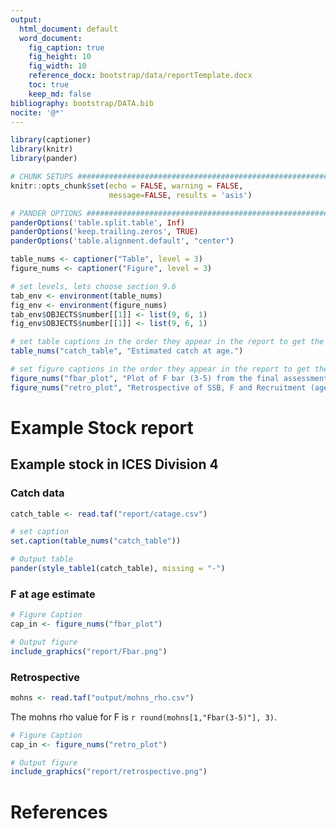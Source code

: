 ```yaml
---
output:
  html_document: default
  word_document:
    fig_caption: true
    fig_height: 10
    fig_width: 10
    reference_docx: bootstrap/data/reportTemplate.docx
    toc: true
    keep_md: false
bibliography: bootstrap/DATA.bib
nocite: '@*'
---
```


```r
library(captioner)
library(knitr)
library(pander)
```

```r
# CHUNK SETUPS #################################################################
knitr::opts_chunk$set(echo = FALSE, warning = FALSE,
                      message=FALSE, results = 'asis')
```

```r
# PANDER OPTIONS ##############################################################
panderOptions('table.split.table', Inf)
panderOptions('keep.trailing.zeros', TRUE)
panderOptions('table.alignment.default', "center")
```

```r
table_nums <- captioner("Table", level = 3)
figure_nums <- captioner("Figure", level = 3)

# set levels, lets choose section 9.6
tab_env <- environment(table_nums)
fig_env <- environment(figure_nums)
tab_env$OBJECTS$number[[1]] <- list(9, 6, 1)
fig_env$OBJECTS$number[[1]] <- list(9, 6, 1)

# set table captions in the order they appear in the report to get the numbering correct
table_nums("catch_table", "Estimated catch at age.")

# set figure captions in the order they appear in the report to get the numbering correct
figure_nums("fbar_plot", "Plot of F bar (3-5) from the final assessment run.")
figure_nums("retro_plot", "Retrospective of SSB, F and Recruitment (age 0).")
```



# Example Stock report

## Example stock in ICES Division 4

### Catch data

```r
catch_table <- read.taf("report/catage.csv")

# set caption
set.caption(table_nums("catch_table"))

# Output table
pander(style_table1(catch_table), missing = "-")
```


### F at age estimate

```r
# Figure Caption
cap_in <- figure_nums("fbar_plot")

# Output figure
include_graphics("report/Fbar.png")
```

### Retrospective

```r
mohns <- read.taf("output/mohns_rho.csv")
```

The mohns rho value for F is `r round(mohns[1,"Fbar(3-5)"], 3)`.

```r
# Figure Caption
cap_in <- figure_nums("retro_plot")

# Output figure
include_graphics("report/retrospective.png")
```


# References

<div id="refs"></div>
